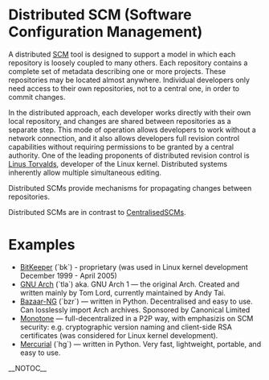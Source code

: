 = Distributed SCM (Software Configuration Management) =

A distributed [[SCM]] tool is designed to support a model in which each repository is loosely coupled to many others. Each repository contains a complete set of metadata describing one or more projects. These repositories may be located almost anywhere. Individual developers only need access to their own repositories, not to a central one, in order to commit changes.

In the distributed approach, each developer works directly with their own local repository, and changes are shared between repositories as a separate step. This mode of operation allows developers to work without a network connection, and it also allows developers full revision control capabilities without requiring permissions to be granted by a central authority. One of the leading proponents of distributed revision control is [[Linus Torvalds]], developer of the Linux kernel. Distributed systems inherently allow multiple simultaneous editing.

Distributed SCMs provide mechanisms for propagating changes between repositories.

Distributed SCMs are in contrast to [[CentralisedSCM]]s.

= Examples =
* [http://www.bitkeeper.com/ BitKeeper] (`bk`) - proprietary (was used in Linux kernel development December 1999 - April 2005)
* [http://www.gnu.org/software/gnu-arch/ GNU Arch] (`tla`) aka. GNU Arch 1 — the original Arch. Created and written mainly by Tom Lord, currently maintained by Andy Tai.
* [http://www.bazaar-ng.org/ Bazaar-NG] (`bzr`) — written in Python. Decentralised and easy to use. Can losslessly import Arch archives. Sponsored by  Canonical Limited
* [http://www.venge.net/monotone/ Monotone] — full-decentralized in a P2P way, with emphasizis on SCM security: e.g. cryptographic version naming and client-side RSA certificates (was considered for Linux kernel development). 
* [http://www.selenic.com/mercurial/ Mercurial] (`hg`) — written in Python. Very fast, lightweight, portable, and easy to use.

__NOTOC__